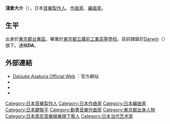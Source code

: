 {{Japanese|japanese=浅倉 大介|kana=あさくら だいすけ|romaji=Asakura Daisuke}}
'''淺倉大介'''（{{bd|1967年|11月4日}}），日本[[音樂製作人|音樂製作人]]、[[作曲家|作曲家]]、[[編曲家|編曲家]]。

==生平==
出身於[[東京都|東京都]][[台東區|台東區]]。畢業於[[東京都立藏前工業高等學校|東京都立藏前工業高等學校]]。目前隸屬於[[Darwin_(公司)|Darwin]]（{{lang|ja|ダーウィン}}）旗下。通稱'''DA'''。

== 外部連結 ==
* [http://www.danet.ne.jp/ Daisuke Asakura Official Web] {{Wayback|url=http://www.danet.ne.jp/ |date=20210126141023 }}：官方網站{{ja icon}}
* {{Twitter|daisukeasakura}}
* {{Facebook|daisukeasakura.official}}
* {{Myspace|dametaverse}}

{{Authority control}}
{{DEFAULTSORT:Asakura Daisuke}}
[[Category:日本音樂製作人|Category:日本音樂製作人]]
[[Category:日本作曲家|Category:日本作曲家]]
[[Category:日本編曲家|Category:日本編曲家]]
[[Category:日本鍵盤手|Category:日本鍵盤手]]
[[Category:動畫音樂作曲家|Category:動畫音樂作曲家]]
[[Category:東京都出身人物|Category:東京都出身人物]]
[[Category:日本索尼音樂娛樂旗下藝人|Category:日本索尼音樂娛樂旗下藝人]]
[[Category:日本当代艺术家|Category:日本当代艺术家]]